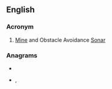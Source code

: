==English==

===Acronym===
{{rfc-header|Acronym}}
{{head|en|acronym}}

# {{lb|en|military}} [[Mine]] and Obstacle Avoidance [[Sonar]]

===Anagrams===
* {{l|en|Amos}}
* {{l|en|soma}}, {{l|en|Soma}}